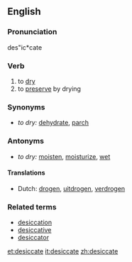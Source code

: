 ==English==

===Pronunciation===
des"ic*cate

===Verb===
{{en-infl-reg-other-e|desiccat|e}}

# to [[dry]]
# to [[preserve]] by drying

===Synonyms===
*''to dry:'' [[dehydrate]], [[parch]]

===Antonyms===
*''to dry:'' [[moisten]], [[moisturize]], [[wet]]

====Translations====
*Dutch: [[drogen]], [[uitdrogen]], [[verdrogen]]

===Related terms===
* [[desiccation]]
* [[desiccative]]
* [[desiccator]]

[[et:desiccate]]
[[it:desiccate]]
[[zh:desiccate]]